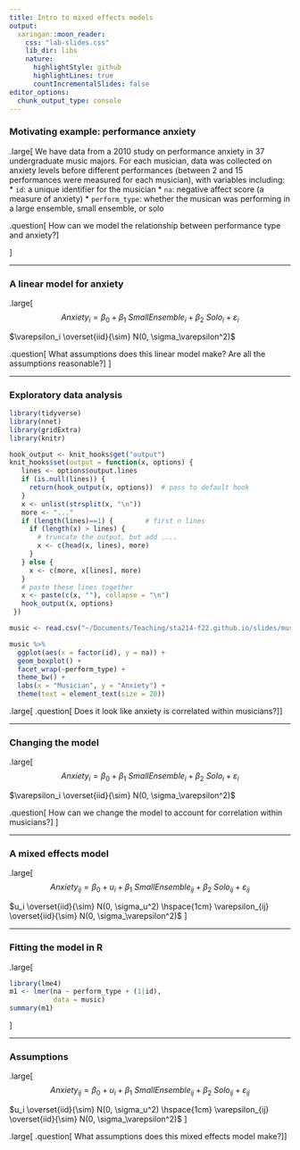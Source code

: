 ```yaml
---
title: Intro to mixed effects models
output:
  xaringan::moon_reader:
    css: "lab-slides.css"
    lib_dir: libs
    nature:
      highlightStyle: github
      highlightLines: true
      countIncrementalSlides: false
editor_options: 
  chunk_output_type: console
---
```


### Motivating example: performance anxiety

.large[
We have data from a 2010 study on performance anxiety in 37 undergraduate music majors. For each musician, data was collected on anxiety levels before different performances (between 2 and 15 performances were measured for each musician), with variables including:
* `id`: a unique identifier for the musician
* `na`: negative affect score (a measure of anxiety)
* `perform_type`: whether the musican was performing in a large ensemble, small ensemble, or solo

.question[
How can we model the relationship between performance type and anxiety?
]

]

---

### A linear model for anxiety

.large[
$$Anxiety_i = \beta_0 + \beta_1 \ SmallEnsemble_i + \beta_2 \ Solo_i + \varepsilon_i$$

$\varepsilon_i \overset{iid}{\sim} N(0, \sigma_\varepsilon^2)$

.question[
What assumptions does this linear model make? Are all the assumptions reasonable?
]
]

---

### Exploratory data analysis

```r
library(tidyverse)
library(nnet)
library(gridExtra)
library(knitr)

hook_output <- knit_hooks$get("output")
knit_hooks$set(output = function(x, options) {
   lines <- options$output.lines
   if (is.null(lines)) {
     return(hook_output(x, options))  # pass to default hook
   }
   x <- unlist(strsplit(x, "\n"))
   more <- "..."
   if (length(lines)==1) {        # first n lines
     if (length(x) > lines) {
       # truncate the output, but add ....
       x <- c(head(x, lines), more)
     }
   } else {
     x <- c(more, x[lines], more)
   }
   # paste these lines together
   x <- paste(c(x, ""), collapse = "\n")
   hook_output(x, options)
 })

music <- read.csv("~/Documents/Teaching/sta214-f22.github.io/slides/musicdata.csv")
```

```r
music %>% 
  ggplot(aes(x = factor(id), y = na)) + 
  geom_boxplot() + 
  facet_wrap(~perform_type) +
  theme_bw() +
  labs(x = "Musician", y = "Anxiety") +
  theme(text = element_text(size = 20))
```

.large[
.question[
Does it look like anxiety is correlated within musicians?
]
]

---

### Changing the model

.large[
$$Anxiety_i = \beta_0 + \beta_1 \ SmallEnsemble_i + \beta_2 \ Solo_i + \varepsilon_i$$

$\varepsilon_i \overset{iid}{\sim} N(0, \sigma_\varepsilon^2)$

.question[
How can we change the model to account for correlation within musicians?
]
]

---

### A mixed effects model

.large[
$$Anxiety_{ij} = \beta_0 + u_i + \beta_1 \ SmallEnsemble_{ij} + \beta_2 \ Solo_{ij} + \varepsilon_{ij}$$

$u_i \overset{iid}{\sim} N(0, \sigma_u^2) \hspace{1cm} \varepsilon_{ij} \overset{iid}{\sim} N(0, \sigma_\varepsilon^2)$
]

---

### Fitting the model in R

.large[
```r
library(lme4)
m1 <- lmer(na ~ perform_type + (1|id), 
           data = music)
summary(m1)
```
]

---

### Assumptions

.large[
$$Anxiety_{ij} = \beta_0 + u_i + \beta_1 \ SmallEnsemble_{ij} + \beta_2 \ Solo_{ij} + \varepsilon_{ij}$$

$u_i \overset{iid}{\sim} N(0, \sigma_u^2) \hspace{1cm} \varepsilon_{ij} \overset{iid}{\sim} N(0, \sigma_\varepsilon^2)$
]

.large[
.question[
What assumptions does this mixed effects model make?
]
]
